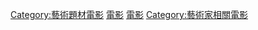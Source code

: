 [[Category:藝術題材電影|Category:藝術題材電影]]
[[Category:舞蹈|電影]]
[[Category:舞蹈題材作品|電影]]
[[Category:藝術家相關電影|Category:藝術家相關電影]]